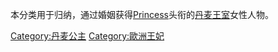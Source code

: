 本分类用于归纳，通过婚姻获得[[Princess|Princess]]头衔的[[丹麦王室|丹麦王室]]女性人物。

[[Category:丹麦公主|Category:丹麦公主]]
[[Category:歐洲王妃|Category:歐洲王妃]]